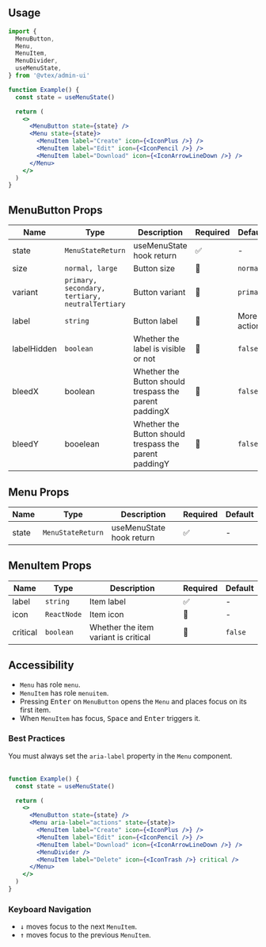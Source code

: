 
<Section>

## Usage

```jsx
import {
  MenuButton,
  Menu,
  MenuItem,
  MenuDivider,
  useMenuState,
} from '@vtex/admin-ui'

function Example() {
  const state = useMenuState()

  return (
    <>
      <MenuButton state={state} />
      <Menu state={state}>
        <MenuItem label="Create" icon={<IconPlus />} />
        <MenuItem label="Edit" icon={<IconPencil />} />
        <MenuItem label="Download" icon={<IconArrowLineDown />} />
      </Menu>
    </>
  )
}
```

</Section>

<Section hasExplanation>

## MenuButton Props

| Name        | Type                                            | Description                                            | Required | Default      |
| ----------- | ----------------------------------------------- | ------------------------------------------------------ | -------- | ------------ |
| state       | `MenuStateReturn`                               | useMenuState hook return                               | ✅       | -            |
| size        | `normal, large`                                 | Button size                                            | 🚫       | `normal`     |
| variant     | `primary, secondary, tertiary, neutralTertiary` | Button variant                                         | 🚫       | `primary`    |
| label       | `string`                                        | Button label                                           | 🚫       | More actions |
| labelHidden | `boolean`                                       | Whether the label is visible or not                    | 🚫       | `false`      |
| bleedX      | boolean                                         | Whether the Button should trespass the parent paddingX | 🚫       | `false`      |
| bleedY      | booelean                                        | Whether the Button should trespass the parent paddingY | 🚫       | `false`      |

</Section>

<Section hasExplanation>

## Menu Props

| Name  | Type              | Description              | Required | Default |
| ----- | ----------------- | ------------------------ | -------- | ------- |
| state | `MenuStateReturn` | useMenuState hook return | ✅       | -       |

</Section>

<Section hasExplanation>

## MenuItem Props

| Name     | Type        | Description                          | Required | Default |
| -------- | ----------- | ------------------------------------ | -------- | ------- |
| label    | `string`    | Item label                           | ✅       | -       |
| icon     | `ReactNode` | Item icon                            | 🚫       | -       |
| critical | `boolean`   | Whether the item variant is critical | 🚫       | `false` |

</Section>

<Section>

## Accessibility

- `Menu` has role `menu`.
- `MenuItem` has role `menuitem`.
- Pressing <kbd>Enter</kbd> on `MenuButton` opens the `Menu` and places focus on its first item.
- When `MenuItem` has focus, <kbd>Space</kbd> and <kbd>Enter</kbd> triggers it.

</Section>

<Section>

### Best Practices

You must always set the `aria-label` property in the `Menu` component.
<br /><br />

```jsx
function Example() {
  const state = useMenuState()

  return (
    <>
      <MenuButton state={state} />
      <Menu aria-label="actions" state={state}>
        <MenuItem label="Create" icon={<IconPlus />} />
        <MenuItem label="Edit" icon={<IconPencil />} />
        <MenuItem label="Download" icon={<IconArrowLineDown />} />
        <MenuDivider />
        <MenuItem label="Delete" icon={<IconTrash />} critical />
      </Menu>
    </>
  )
}
```

</Section>

<Section>

### Keyboard Navigation

- <kbd>↓</kbd> moves focus to the next `MenuItem`.
- <kbd>↑</kbd> moves focus to the previous `MenuItem`.

</Section>
